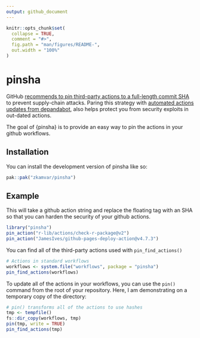 ```yaml
---
output: github_document
---
```


<!-- README.md is generated from README.Rmd. Please edit that file -->

```r
knitr::opts_chunk$set(
  collapse = TRUE,
  comment = "#>",
  fig.path = "man/figures/README-",
  out.width = "100%"
)
```

# pinsha

<!-- badges: start -->
<!-- badges: end -->
GitHub [recommends to pin third-party actions to a full-length commit SHA](https://docs.github.com/en/actions/security-for-github-actions/security-guides/security-hardening-for-github-actions#using-third-party-actions)
to prevent supply-chain attacks. Paring this strategy with [automated actions updates from depandabot](https://docs.github.com/en/code-security/dependabot/working-with-dependabot/keeping-your-actions-up-to-date-with-dependabot), also
helps protect you from security exploits in out-dated actions.

The goal of {pinsha} is to provide an easy way to pin the actions in your github
workflows.

## Installation

You can install the development version of pinsha like so:

``` r
pak::pak("zkamvar/pinsha")
```

## Example

This will take a github action string and replace the floating tag with an SHA
so that you can harden the security of your github actions.

```r
library("pinsha")
pin_action("r-lib/actions/check-r-package@v2")
pin_action("JamesIves/github-pages-deploy-action@v4.7.3")
```

You can find all of the third-party actions used with `pin_find_actions()`

```r
# Actions in standard workflows
workflows <- system.file("workflows", package = "pinsha")
pin_find_actions(workflows)
```

To update all of the actions in your workflows, you can use the `pin()` command
from the root of your repository. Here, I am demonstrating on a temporary
copy of the directory: 

```r
# pin() transforms all of the actions to use hashes
tmp <- tempfile()
fs::dir_copy(workflows, tmp)
pin(tmp, write = TRUE)
pin_find_actions(tmp)
```


